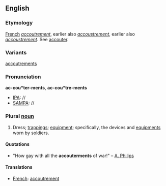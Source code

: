==English==
===Etymology===
[[French]] ''[[accoutrement]]'', earlier also ''[[accoustrement]]'', earlier also ''[[accoustrement]]''. See [[accouter]].

===Variants===
[[accoutrements]]
===Pronunciation===
'''ac-cou*ter-ments''', '''ac-cou*tre-ments'''
*[[IPA]]: //
*[[SAMPA]]: //
===Plural [[noun]]===
#Dress; [[trappings]]; [[equipment]]; specifically, the devices and [[equipments]] worn by soldiers.

====Quotations====
*"How gay with all the '''accouterments''' of war!" &ndash; [[A. Philips]]

====Translations====
*[[French]]: [[accoutrement]]